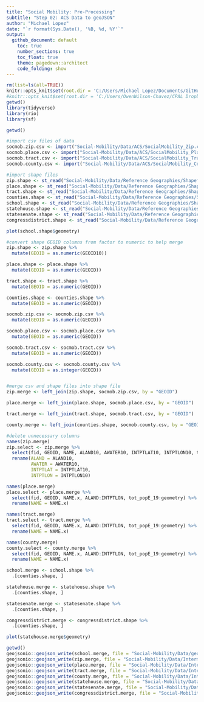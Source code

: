 ```yaml
---
title: "Social Mobility: Pre-Processing"
subtitle: "Step 02: ACS Data to geoJSON"
author: "Michael Lopez"
date: "`r format(Sys.Date(), '%B, %d, %Y'`"
output: 
  github_document: default
    toc: true
    number_sections: true
    toc_float: true
    theme: pagedown::architect
    code_folding: show
---
```


```r
rm(list=ls(all=TRUE))
knitr::opts_knit$set(root.dir = 'C:/Users/Michael Lopez/Documents/GitHub')
#knitr::opts_knit$set(root.dir = 'C:/Users/OwenWilson-Chavez/CPAL Dropbox')
getwd()
library(tidyverse)
library(rio)
library(sf)
```

```r
getwd()
```

```r
#import csv files of data
socmob.zip.csv <- import("Social-Mobility/Data/ACS/SocialMobility_Zip.csv")
socmob.place.csv <- import("Social-Mobility/Data/ACS/SocialMobility_Place.csv")
socmob.tract.csv <- import("Social-Mobility/Data/ACS/SocialMobility_Tract.csv")
socmob.county.csv <- import("Social-Mobility/Data/ACS/SocialMobility_County.csv")

#import shape files
zip.shape <- st_read("Social-Mobility/Data/Reference Geographies/Shapefiles/sm_zcta.shp")
place.shape <- st_read("Social-Mobility/Data/Reference Geographies/Shapefiles/sm_places.shp")
tract.shape <- st_read("Social-Mobility/Data/Reference Geographies/Shapefiles/sm_tracts.shp")
counties.shape <- st_read("Social-Mobility/Data/Reference Geographies/Shapefiles/sm_counties.shp")
school.shape <- st_read("Social-Mobility/Data/Reference Geographies/Shapefiles/sm_schooldistricts.shp")
statehouse.shape <- st_read("Social-Mobility/Data/Reference Geographies/Shapefiles/Texas_House_of_Representative_Districts.shp")
statesenate.shape <- st_read("Social-Mobility/Data/Reference Geographies/Shapefiles/Texas_State_Senate_Districts.shp")
congressdistrict.shape <- st_read("Social-Mobility/Data/Reference Geographies/Shapefiles/Texas_Congressional_Districts.shp")

plot(school.shape$geometry)

```

```r
#convert shape GEOID columns from factor to numeric to help merge
zip.shape <- zip.shape %>%
  mutate(GEOID = as.numeric(GEOID10))

place.shape <- place.shape %>%
  mutate(GEOID = as.numeric(GEOID))

tract.shape <- tract.shape %>%
  mutate(GEOID = as.numeric(GEOID))

counties.shape <- counties.shape %>%
  mutate(GEOID = as.numeric(GEOID))

socmob.zip.csv <- socmob.zip.csv %>%
  mutate(GEOID = as.numeric(GEOID))

socmob.place.csv <- socmob.place.csv %>%
  mutate(GEOID = as.numeric(GEOID))

socmob.tract.csv <- socmob.tract.csv %>%
  mutate(GEOID = as.numeric(GEOID))

socmob.county.csv <- socmob.county.csv %>%
  mutate(GEOID = as.integer(GEOID))


#merge csv and shape files into shape file
zip.merge <- left_join(zip.shape, socmob.zip.csv, by = "GEOID")

place.merge <- left_join(place.shape, socmob.place.csv, by = "GEOID")

tract.merge <- left_join(tract.shape, socmob.tract.csv, by = "GEOID")

county.merge <- left_join(counties.shape, socmob.county.csv, by = "GEOID")

#delete unnecessary columns
names(zip.merge)
zip.select <- zip.merge %>%
  select(fid, GEOID, NAME, ALAND10, AWATER10, INTPTLAT10, INTPTLON10, tot_popE_19:geometry) %>%
  rename(ALAND = ALAND10,
         AWATER = AWATER10,
         INTPTLAT = INTPTLAT10,
         INTPTLON = INTPTLON10)

names(place.merge)
place.select <- place.merge %>%
  select(fid, GEOID, NAME.x, ALAND:INTPTLON, tot_popE_19:geometry) %>%
  rename(NAME = NAME.x)

names(tract.merge)
tract.select <- tract.merge %>%
  select(fid, GEOID, NAME.x, ALAND:INTPTLON, tot_popE_19:geometry) %>%
  rename(NAME = NAME.x)

names(county.merge)
county.select <- county.merge %>%
  select(fid, GEOID, NAME.x, ALAND:INTPTLON, tot_popE_19:geometry) %>%
  rename(NAME = NAME.x)

school.merge <- school.shape %>%
  .[counties.shape, ]

statehouse.merge <- statehouse.shape %>%
  .[counties.shape, ]

statesenate.merge <- statesenate.shape %>%
  .[counties.shape, ]

congressdistrict.merge <- congressdistrict.shape %>%
  .[counties.shape, ]

plot(statehouse.merge$geometry)
```


```r
getwd()
geojsonio::geojson_write(school.merge, file = "Social-Mobility/Data/geojson/sm_schooldistricts.geojson")
geojsonio::geojson_write(zip.merge, file = "Social-Mobility/Data/Intermediate/sm_zcta.geojson")
geojsonio::geojson_write(place.merge, file = "Social-Mobility/Data/Intermediate/sm_places.geojson")
geojsonio::geojson_write(tract.merge, file = "Social-Mobility/Data/Intermediate/sm_tracts.geojson")
geojsonio::geojson_write(county.merge, file = "Social-Mobility/Data/Intermediate/sm_counties.geojson")
geojsonio::geojson_write(statehouse.merge, file = "Social-Mobility/Data/geojson/sm_statehouse.geojson")
geojsonio::geojson_write(statesenate.merge, file = "Social-Mobility/Data/geojson/sm_statesenate.geojson")
geojsonio::geojson_write(congressdistrict.merge, file = "Social-Mobility/Data/geojson/sm_fedcongress.geojson")
```

